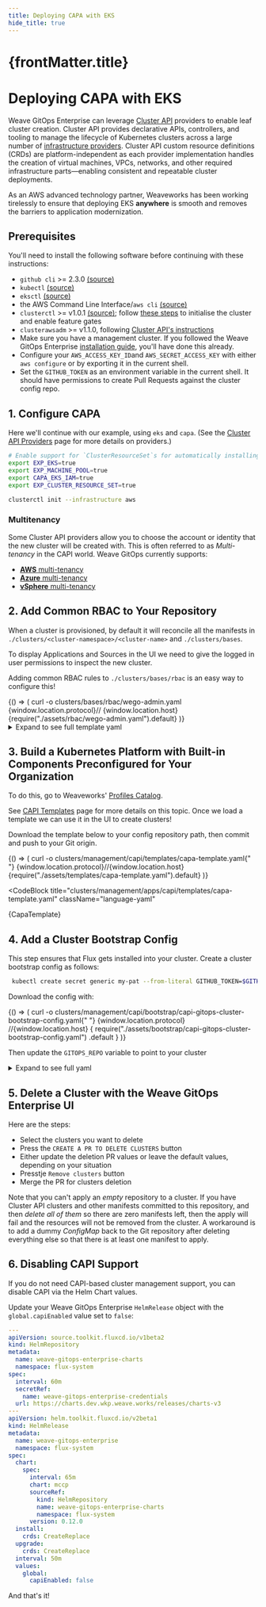 ```yaml
---
title: Deploying CAPA with EKS
hide_title: true
---
```




<h1>
  {frontMatter.title} <TierLabel tiers="Enterprise" />
</h1>

# Deploying CAPA with EKS

Weave GitOps Enterprise can leverage [Cluster API](https://cluster-api.sigs.k8s.io/introduction.html) providers to enable leaf cluster creation. Cluster API provides declarative APIs, controllers, and tooling to manage the lifecycle of Kubernetes clusters across a large number of [infrastructure providers](https://cluster-api.sigs.k8s.io/reference/providers.html#infrastructure). Cluster API custom resource definitions (CRDs) are platform-independent as each provider implementation handles the creation of virtual machines, VPCs, networks, and other required infrastructure parts—enabling consistent and repeatable cluster deployments.

As an AWS advanced technology partner, Weaveworks has been working tirelessly to ensure that deploying EKS **anywhere** is smooth and removes the barriers to application modernization.

## Prerequisites

You'll need to install the following software before continuing with these instructions:

- `github cli` >= 2.3.0 [(source)](https://cli.github.com/)
- `kubectl` [(source)](https://kubernetes.io/docs/tasks/tools/#kubectl)
- `eksctl` [(source)](https://github.com/weaveworks/eksctl/releases)
- the AWS Command Line Interface/`aws cli` [(source)](https://aws.amazon.com/cli/)
- `clusterctl` >= v1.0.1 [(source)](https://github.com/kubernetes-sigs/cluster-api/releases); follow [these steps](https://cluster-api-aws.sigs.k8s.io/getting-started.html#install-clusterctl) to initialise the cluster and enable feature gates
- `clusterawsadm` >= v1.1.0, following [Cluster API's instructions](https://github.com/kubernetes-sigs/cluster-api-provider-aws/releases)
- Make sure you have a management cluster. If you followed the Weave GitOps Enterprise [installation guide](../../enterprise/getting-started/install-enterprise.mdx), you'll have done this already.
- Configure your `AWS_ACCESS_KEY_ID`and `AWS_SECRET_ACCESS_KEY` with either `aws configure` or by exporting it in the current shell.
- Set the `GITHUB_TOKEN` as an environment variable in the current shell. It should have permissions to create Pull Requests against the cluster config repo.

## 1. Configure CAPA

Here we'll continue with our example, using `eks` and `capa`. (See the [Cluster API Providers](cluster-management/cluster-api-providers.mdx) page for more details on providers.)

```bash
# Enable support for `ClusterResourceSet`s for automatically installing CNIs
export EXP_EKS=true
export EXP_MACHINE_POOL=true
export CAPA_EKS_IAM=true
export EXP_CLUSTER_RESOURCE_SET=true

clusterctl init --infrastructure aws
```

### Multitenancy

Some Cluster API providers allow you to choose the account or identity that the new cluster will be created with. This is often referred to as _Multi-tenancy_ in the CAPI world. Weave GitOps currently supports:

- [**AWS** multi-tenancy](https://cluster-api-aws.sigs.k8s.io/topics/multitenancy.html)
- [**Azure** multi-tenancy](https://capz.sigs.k8s.io/topics/multitenancy.html)
- [**vSphere** multi-tenancy](https://github.com/kubernetes-sigs/cluster-api-provider-vsphere/blob/master/docs/identity_management.md)

## 2. Add Common RBAC to Your Repository

When a cluster is provisioned, by default it will reconcile all the manifests in `./clusters/<cluster-namespace>/<cluster-name>` and `./clusters/bases`.

To display Applications and Sources in the UI we need to give the logged in user permissions to inspect the new cluster.

Adding common RBAC rules to `./clusters/bases/rbac` is an easy way to configure this!


<BrowserOnly>
  {() => (
    <CodeBlock className="language-bash">
      curl -o clusters/bases/rbac/wego-admin.yaml {window.location.protocol}//
      {window.location.host}
      {require("./assets/rbac/wego-admin.yaml").default}
    </CodeBlock>
  )}
</BrowserOnly>

<details><summary>Expand to see full template yaml</summary>

<CodeBlock
  title="clusters/bases/rbac/wego-admin.yaml"
  className="language-yaml"
>
  {WegoAdmin}
</CodeBlock>

</details>

## 3. Build a Kubernetes Platform with Built-in Components Preconfigured for Your Organization

To do this, go to Weaveworks' [Profiles Catalog](https://github.com/weaveworks/profiles-catalog).

See [CAPI Templates](gitops-templates/intro.mdx) page for more details on this topic. Once we load a template we can use it in the UI to create clusters!


Download the template below to your config repository path, then commit and push to your Git origin.

<BrowserOnly>
  {() => (
    <CodeBlock className="language-bash">
      curl -o clusters/management/capi/templates/capa-template.yaml{" "}
      {window.location.protocol}//{window.location.host}
      {require("./assets/templates/capa-template.yaml").default}
    </CodeBlock>
  )}
</BrowserOnly>

<CodeBlock
  title="clusters/management/apps/capi/templates/capa-template.yaml"
  className="language-yaml"
>
  {CapaTemplate}
</CodeBlock>

## 4. Add a Cluster Bootstrap Config

This step ensures that Flux gets installed into your cluster. Create a cluster bootstrap config as follows:

```bash
 kubectl create secret generic my-pat --from-literal GITHUB_TOKEN=$GITHUB_TOKEN
```


Download the config with:

<BrowserOnly>
  {() => (
    <CodeBlock className="language-bash">
      curl -o
      clusters/management/capi/bootstrap/capi-gitops-cluster-bootstrap-config.yaml{" "}
      {window.location.protocol}
      //{window.location.host}
      {
        require("./assets/bootstrap/capi-gitops-cluster-bootstrap-config.yaml")
          .default
      }
    </CodeBlock>
  )}
</BrowserOnly>

Then update the `GITOPS_REPO` variable to point to your cluster

<details><summary>Expand to see full yaml</summary>

<CodeBlock
  title="clusters/management/capi/boostrap/capi-gitops-cluster-bootstrap-config.yaml"
  className="language-yaml"
>
  {CapiGitopsCDC}
</CodeBlock>

</details>

## 5. Delete a Cluster with the Weave GitOps Enterprise UI

Here are the steps:
- Select the clusters you want to delete
- Press the `CREATE A PR TO DELETE CLUSTERS` button
- Either update the deletion PR values or leave the default values, depending on your situation
- Presstje `Remove clusters` button
- Merge the PR for clusters deletion

Note that you can't apply an _empty_ repository to a cluster. If you have Cluster API clusters and other manifests committed to this repository, and then _delete all of them_ so there are zero manifests left, then the apply will fail and the resources will not be removed from the cluster.
A workaround is to add a dummy _ConfigMap_ back to the Git repository after deleting everything else so that there is at least one manifest to apply.

## 6. Disabling CAPI Support

If you do not need CAPI-based cluster management support, you can disable CAPI
via the Helm Chart values.

Update your Weave GitOps Enterprise `HelmRelease` object with the
`global.capiEnabled` value set to `false`:

```yaml {33-35} title='clusters/management/weave-gitops-enterprise.yaml'
---
apiVersion: source.toolkit.fluxcd.io/v1beta2
kind: HelmRepository
metadata:
  name: weave-gitops-enterprise-charts
  namespace: flux-system
spec:
  interval: 60m
  secretRef:
    name: weave-gitops-enterprise-credentials
  url: https://charts.dev.wkp.weave.works/releases/charts-v3
---
apiVersion: helm.toolkit.fluxcd.io/v2beta1
kind: HelmRelease
metadata:
  name: weave-gitops-enterprise
  namespace: flux-system
spec:
  chart:
    spec:
      interval: 65m
      chart: mccp
      sourceRef:
        kind: HelmRepository
        name: weave-gitops-enterprise-charts
        namespace: flux-system
      version: 0.12.0
  install:
    crds: CreateReplace
  upgrade:
    crds: CreateReplace
  interval: 50m
  values:
    global:
      capiEnabled: false
```
And that's it!